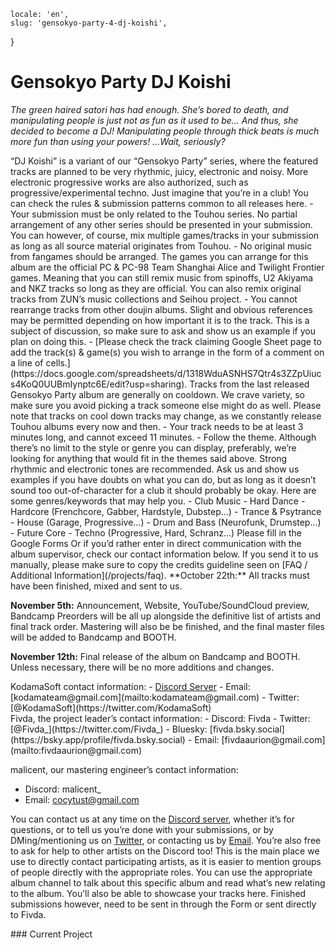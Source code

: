     locale: 'en',
    slug: 'gensokyo-party-4-dj-koishi',
}

# Gensokyo Party DJ Koishi

*The green haired satori has had enough. She’s bored to death, and manipulating people is just not as fun as it used to be… And thus, she decided to become a DJ! Manipulating people through thick beats is much more fun than using your powers! …Wait, seriously?*


<WrappableParagraph title="Presentation">
“DJ Koishi” is a variant of our “Gensokyo Party” series, where the featured tracks are planned to be very rhythmic, juicy, electronic and noisy. More electronic progressive works are also authorized, such as progressive/experimental techno. Just imagine that you’re in a club!
</WrappableParagraph>

<WrappableParagraph title="General KodamaSounds Specific Rules">
    <CtaButton link='/projects/faq' icon='book'>
        <span>You can check the rules & submission patterns common to all releases here.</span>
    </CtaButton>
</WrappableParagraph>

<WrappableParagraph title="DJ Koishi Specific Music Rules">
- Your submission must be only related to the Touhou series. No partial arrangement of any other series should be presented in your submission. You can however, of course, mix multiple games/tracks in your submission as long as all source material originates from Touhou.
- No original music from fangames should be arranged. The games you can arrange for this album are the official PC & PC-98 Team Shanghai Alice and Twilight Frontier games. Meaning that you can still remix music from spinoffs, U2 Akiyama and NKZ tracks so long as they are official. You can also remix original tracks from ZUN’s music collections and Seihou project.
- You cannot rearrange tracks from other doujin albums. Slight and obvious references may be permitted depending on how important it is to the track. This is a subject of discussion, so make sure to ask and show us an example if you plan on doing this. 
- [Please check the track claiming Google Sheet page to add the track(s) & game(s) you wish to arrange in the form of a comment on a line of cells.](https://docs.google.com/spreadsheets/d/1318WduASNHS7Qtr4s3ZZpUiucs4KoQ0UUBmIynptc6E/edit?usp=sharing). Tracks from the last released Gensokyo Party album are generally on cooldown. We crave variety, so make sure you avoid picking a track someone else might do as well. Please note that tracks on cool down tracks may change, as we constantly release Touhou albums every now and then.
- Your track needs to be at least 3 minutes long, and cannot exceed 11 minutes.
- Follow the theme. Although there’s no limit to the style or genre you can display, preferably, we’re looking for anything that would fit in the themes said above. Strong rhythmic and electronic tones are recommended. Ask us and show us examples if you have doubts on what you can do, but as long as it doesn’t sound too out-of-character for a club it should probably be okay. Here are some genres/keywords that may help you.
    - Club Music
    - Hard Dance
    - Hardcore (Frenchcore, Gabber, Hardstyle, Dubstep...)
    - Trance & Psytrance
    - House (Garage, Progressive...)
    - Drum and Bass (Neurofunk, Drumstep...)
    - Future Core
    - Techno (Progressive, Hard, Schranz...)

</WrappableParagraph>

<WrappableParagraph title="Track Submission">
<CtaButton link='https://forms.gle/mM2BgoWEyM4MujrF7' icon='envelope'>
    <span>Please fill in the Google Forms</span>
</CtaButton>
Or if you’d rather enter in direct communication with the album supervisor, check our contact information below. If you send it to us manually, please make sure to copy the credits guideline seen on [FAQ / Additional Information](/projects/faq).
</WrappableParagraph>

<WrappableParagraph title="Deadlines">
**October 22th:** All tracks must have been finished, mixed and sent to us.

**November 5th:** Announcement, Website, YouTube/SoundCloud preview, Bandcamp Preorders will be all up alongside the definitive list of artists and final track order. Mastering will also be be finished, and the final master files will be added to Bandcamp and BOOTH.

**November 12th:** Final release of the album on Bandcamp and BOOTH. Unless necessary, there will be no more additions and changes.
</WrappableParagraph>

<WrappableParagraph title="Contact (Questions / Submissions)">
KodamaSoft contact information:
- <a href="/discord">Discord Server</a> 
- Email: [kodamateam@gmail.com](mailto:kodamateam@gmail.com)
- Twitter: [@KodamaSoft](https://twitter.com/KodamaSoft)

<br/>
Fivda, the project leader’s contact information:
- Discord: Fivda
- Twitter: [@Fivda_](https://twitter.com/Fivda_)
- Bluesky: [fivda.bsky.social](https://bsky.app/profile/fivda.bsky.social)
- Email: [fivdaaurion@gmail.com](mailto:fivdaaurion@gmail.com)

malicent, our mastering engineer’s contact information:
- Discord: malicent_
- Email: [cocytust@gmail.com](mailto:cocytust@gmail.com)

You can contact us at any time on the <a href="/discord">Discord server</a>, whether it’s for questions, or to tell us you’re done with your submissions, or by DMing/mentioning us on [Twitter](https://twitter.com/KodamaSoft), or contacting us by [Email](mailto:kodamateam@gmail.com). You’re also free to ask for help to other artists on the Discord too! This is the main place we use to directly contact participating artists, as it is easier to mention groups of people directly with the appropriate roles. You can use the appropriate album channel to talk about this specific album and read what’s new relating to the album. You’ll also be able to showcase your tracks here. Finished submissions however, need to be sent in through the Form or sent directly to Fivda.
</WrappableParagraph>

<WrappableParagraph title="Releases Information">
### Current Project
<ProjectInformation slug="gensokyo-party-4-dj-koishi" />
</WrappableParagraph>
